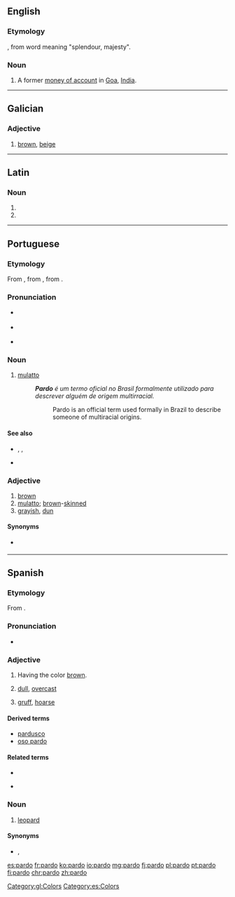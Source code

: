 ==English==

===Etymology===
{{etyl|pt|en}} {{term|pardao|lang=pt}}, from {{etyl|sa|en}} word meaning "splendour, majesty".

===Noun===
{{en-noun|s|pardoes}}

# {{context|historical|lang=en}} A former [[money of account]] in [[Goa]], [[India]].

{{Webster 1913}}

----

==Galician==

===Adjective===
{{gl-adj|f=parda}}

# [[brown]], [[beige]]

[[Category:gl:Colors]]

----

==Latin==

===Noun===
{{la-noun-form|pardō}}

# {{inflection of|pardus||dat|s|lang=la}}
# {{inflection of|pardus||abl|s|lang=la}}

----

==Portuguese==
{{wikipedia|Pardos|lang=pt}}

===Etymology===
From {{etyl|roa-ptg|pt}} {{term|pardo|lang=roa-ptg}}, from {{etyl|la|pt}} {{term|pardus|lang=la}}, from {{etyl|grc|pt}} {{term|πάρδος||lang=grc|tr=pardos|leopard, panther}}.

===Pronunciation===
* {{a|Brazil}} {{IPA|/ˈpaʁ.du/|lang=pt}}
* {{a|Portugal}} {{IPA|/ˈpaɾ.ðu/|lang=pt}}
* {{hyphenation|par|do|lang=pt}}

===Noun===
{{pt-noun|m|s|f=parda}}

# [[mulatto]]
#: '''''Pardo''' é um termo oficial no Brasil formalmente utilizado para descrever alguém de origem multirracial.''
#:: Pardo is an official term used formally in Brazil to describe someone of multiracial origins.

====See also====
* {{l|pt|amarelo}}, {{l|pt|branco}}, {{l|pt|negro}}
* {{l|pt|mulato}}

===Adjective===
{{pt-adj|pard|o|comp=no}}

# [[brown]]
# [[mulatto]]; [[brown]]-[[skinned]] {{gloss|but not black}}
# [[grayish]], [[dun]]

====Synonyms====
* {{sense|brown}} {{l|pt|marrom}}

----

==Spanish==

===Etymology===
From {{etyl|la|es}} {{term|pardus|lang=la}}.

===Pronunciation===
* {{IPA|/ˈpaɾðo̞/|lang=es}}

===Adjective===
{{es-adj|m|f=parda}}

# Having the color [[brown]].
# {{qualifier|of weather}} [[dull]], [[overcast]]
# {{qualifier|of a voice}} [[gruff]], [[hoarse]]

====Derived terms====
* [[pardusco]]
* [[oso pardo]] {{g|m}}

====Related terms====
* {{l|es|pardal}}
* {{l|es|leopardo}} {{g|m}}

===Noun===
{{es-noun|m}}

# {{context|poetic|literary|lang=es}} [[leopard]]

====Synonyms====
* {{l|es|leopardo}} {{g|m}}, {{l|es|pantera}} {{g|f}}

[[Category:es:Colors]]

[[es:pardo]]
[[fr:pardo]]
[[ko:pardo]]
[[io:pardo]]
[[mg:pardo]]
[[fj:pardo]]
[[pl:pardo]]
[[pt:pardo]]
[[fi:pardo]]
[[chr:pardo]]
[[zh:pardo]]